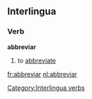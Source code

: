 ==Interlingua==

===Verb===
'''abbreviar'''

# to [[abbreviate]]

[[Category:Interlingua verbs]]

[[fr:abbreviar]]
[[nl:abbreviar]]